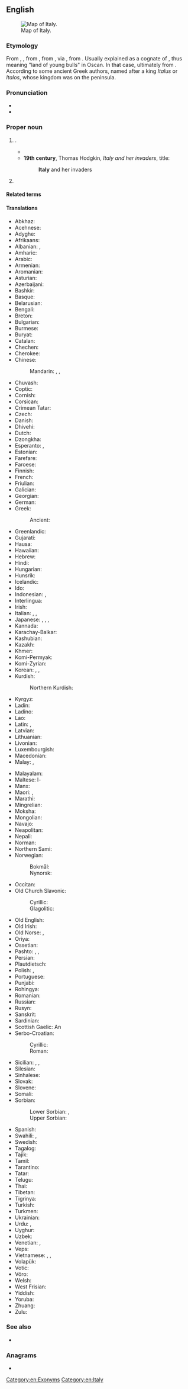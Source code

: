 ==English==
{{wikipedia}}
[[File:Italy Physiography.jpg|thumb|Map of Italy.]]

===Etymology===
From {{inh|en|enm|Italy}}, {{m|enm|Italie}}, from {{inh|en|ang|Italia|t=Italy}}, from {{der|en|la|Italia|t=Italy}}, via {{der|en|grc|Ῑ̓ταλίᾱ|}}, from {{der|en|osc|𐌅𐌝𐌕𐌄𐌋𐌉𐌞}}. Usually explained as a cognate of {{m|la|vitulus|t=calf}}, thus meaning "land of young bulls" in Oscan. In that case, ultimately from {{der|en|ine-pro|*wet-||year}}. According to some ancient Greek authors, named after a king ''Italus'' or ''Italos'', whose kingdom was on the peninsula.

===Pronunciation===
* {{IPA|en|/ˈɪtəli/}}
* {{audio|en|En-us-Italy.ogg|Audio (US)}}

===Proper noun===
{{en-proper noun}}

# {{senseid|en|Q38}}{{place|en|country|in southern|cont/Europe|official=Italian Republic}}.
#* {{quote-book|en|year=1868|author=E. S. G. S.|title=Italy and her capital|page=170|passage=Rome is the heart of '''Italy''' [...]. She was, is, and must ever be, her capital.}}
#* '''19th century''', Thomas Hodgkin, ''Italy and her invaders'', title:
#*: '''Italy''' and her invaders
# {{synonym of|en|Apennine Peninsula}}

====Related terms====
{{rel4
|en|Italian
|Italianate
|{{l|en|Italianise}}, {{l|en|Italianize}}
|{{l|en|Italianisation}}, {{l|en|Italianization}}
|Italic
|Italish
|Italo-
|Italophile
}}

====Translations====
{{trans-top|id=Q38|country in southern Europe}}
* Abkhaz: {{t|ab|Италиа}}
* Acehnese: {{t|ace|Itali}}
* Adyghe: {{t|ady|Италие}}
* Afrikaans: {{t+|af|Italië}}
* Albanian: {{t|sq|Itali|f}}, {{t+|sq|Italia|f}}
* Amharic: {{t|am|ጣልያን|sc=Ethi}}
* Arabic: {{t|ar|إِيطَالِيَا|f}}
* Armenian: {{t+|hy|Իտալիա}}
* Aromanian: {{t|rup|Italia}}
* Asturian: {{t+|ast|Italia|f}}
* Azerbaijani: {{t+|az|İtaliya}}
* Bashkir: {{t|ba|Италия|sc=Cyrl}}
* Basque: {{t+|eu|Italia}}
* Belarusian: {{t|be|Іта́лія|f}}
* Bengali: {{t+|bn|ইতালি}}
* Breton: {{t+|br|Italia}}
* Bulgarian: {{t+|bg|Ита́лия|f}}
* Burmese: {{t|my|အီတလီ|sc=Mymr}}
* Buryat: {{t|bua|Итали}}
* Catalan: {{t+|ca|Itàlia|f}}
* Chechen: {{t|ce|Итали}}
* Cherokee: {{t|chr|ᎢᏔᎵᏱ|sc=Cher}}
* Chinese:
*: Mandarin: {{t+|cmn|意大利|tr=Yìdàlì|sc=Hani}} {{q|Mainland China|Hong Kong}}, {{t+|cmn|義大利|sc=Hani}}, {{t+|cmn|义大利|tr=Yìdàlì|sc=Hani}} {{q|chiefly Taiwan}}
* Chuvash: {{t|cv|Итали|sc=Cyrl}}
* Coptic: {{t|cop|ϯϩⲩⲧⲁⲗⲓⲁ|f}}
* Cornish: {{t|kw|Itali|f}}
* Corsican: {{t|co|Italia|f}}
* Crimean Tatar: {{t|crh|İtaliya}}
* Czech: {{t+|cs|Itálie|f}}
* Danish: {{t+|da|Italien}}
* Dhivehi: {{t|dv|އިޓަލީވިލާތް|sc=Thaa}}
* Dutch: {{t+|nl|Italië}}
* Dzongkha: {{t|dz|ཨི་ཊ་ལི་|sc=Tibt}}
* Esperanto: {{t+|eo|Italio}}, {{t+|eo|Italujo}}
* Estonian: {{t+|et|Itaalia}}
* Farefare: {{t|gur|Italia}}
* Faroese: {{t|fo|Italia|n}}
* Finnish: {{t+|fi|Italia}}
* French: {{t+|fr|Italie|f}}
* Friulian: {{t|fur|Italie|f}}
* Galician: {{t+|gl|Italia|f}}
* Georgian: {{t+|ka|იტალია|sc=Geor}}
* German: {{t+|de|Italien|n}}
* Greek: {{t+|el|Ιταλία|f}}
*: Ancient: {{t|grc|Ἰταλία|f}}
* Greenlandic: {{t|kl|Italia}}
* Gujarati: {{t|gu|ઈટલી|sc=Gujr}}
* Hausa: {{t|ha|Italiya}}
* Hawaiian: {{t|haw|ʻĪkālia}}
* Hebrew: {{t+|he|אִיטַלְיָה|f|tr=itáliya}}
* Hindi: {{t+|hi|इटली}}
* Hungarian: {{t+|hu|Olaszország}}
* Hunsrik: {{t|hrx|Italje|n}}
* Icelandic: {{t+|is|Ítalía|f}}
* Ido: {{t+|io|Italia}}
* Indonesian: {{t+|id|Itali}}, {{t+|id|Italia}}
* Interlingua: {{t+|ia|Italia}}
* Irish: {{t|ga|Iodáil|f|alt=An Iodáil}}
* Italian: {{t+|it|Italia|f}}, {{t|it|Stivale|m}}, {{t|it|bel paese|m}}
* Japanese: {{t+|ja|イタリア|tr=Itaria}}, {{t+|ja|伊太利亜|tr=イタリア, Itaria}} {{qualifier|obsolete}}, {{t|ja|イタリー|tr=Itarī}}, {{t+|ja|伊太利|tr=イタリー, Itarī}} {{qualifier|obsolete}}
* Kannada: {{t+|kn|ಇಟಲಿ|sc=Knda}}
* Karachay-Balkar: {{t|krc|Италия|sc=Cyrl}}
* Kashubian: {{t|csb|Italskô|n}}
* Kazakh: {{t|kk|Италия|sc=Cyrl}}
* Khmer: {{t+|km|អ៊ីតាលី}}
* Komi-Permyak: {{t|koi|Италия}}
* Komi-Zyrian: {{t|kpv|Италия}}
* Korean: {{t+|ko|^이탈리아}}, {{t+|ko|^이태리(伊太利)}}, {{t+|ko|^이딸리아}} {{qualifier|North Korea}}
* Kurdish:
*: Northern Kurdish: {{t+|kmr|Îtalya}}
* Kyrgyz: {{t+|ky|Италия|sc=Cyrl}}
* Ladin: {{t|lld|Talia|f}}
* Ladino: {{t-needed|lad}}
* Lao: {{t+|lo|ອິຕາລີ}}
* Latin: {{t+|la|Ītalia|f}}, {{t+|la|Latina}}
* Latvian: {{t+|lv|Itālija|f}}
* Lithuanian: {{t+|lt|Italija|f}}
* Livonian: {{t|liv|Itāļmō}}
* Luxembourgish: {{t+|lb|Italien|n}}
* Macedonian: {{t+|mk|Ита́лија|f}}
* Malay: {{t|ms|Itali}}, {{t|ms|Italia}}
{{trans-mid}}
* Malayalam: {{t|ml|ഇറ്റലി|sc=Mlym}}
* Maltese: l-{{t|mt|Italja|f}}
* Manx: {{t|gv|Iddaal|f|alt=Yn Iddaal}}
* Maori: {{t|mi|Itāria}}, {{t|mi|itari}}
* Marathi: {{t|mr|इटली|sc=Deva}}
* Mingrelian: {{t|xmf|იტალია}}
* Moksha: {{t|mdf|Италие}}
* Mongolian: {{t+|mn|Итали|sc=Cyrl}}
* Navajo: {{t|nv|Doohatsʼíí Yátiʼ Dineʼé Bikéyah}}
* Neapolitan: {{t|nap|Italia|f}}
* Nepali: {{t|ne|इटली|sc=Deva}}
* Norman: {{t|nrf|Italie|f}}
* Northern Sami: {{t|se|Itália}}
* Norwegian:
*: Bokmål: {{t+|nb|Italia}}
*: Nynorsk: {{t+|nn|Italia}}
* Occitan: {{t+|oc|Itàlia|f}}
* Old Church Slavonic:
*: Cyrillic: {{t|cu|Италїꙗ|f|sc=Cyrs}}
*: Glagolitic: {{t|cu|Ⰻⱅⰰⰾⰻⰰ|sc=Glag}}
* Old English: {{t|ang|Italia|f}}
* Old Irish: {{t|sga|Etáil|f}}
* Old Norse: {{t|non|Ítalía|f}}, {{t|non|Ítalíaland|n}}
* Oriya: {{t|or|ଇଟାଲୀ|sc=Orya}}
* Ossetian: {{t|os|Итали|sc=Cyrl}}
* Pashto: {{t|ps|ايتاليا|f|tr=itāliyā}}, {{t|ps|ايټالي|f|tr=íṭāli}}, {{t|ps|ايټاليا|f|tr=iṭālyá}}
* Persian: {{t+|fa|ایتالیا|tr=itâliyâ|sc=fa-Arab}}
* Plautdietsch: {{t+|pdt|Italien|f}}
* Polish: {{t+|pl|Włochy|p}}, {{t+|pl|Italia|f}} {{qualifier|rare}}
* Portuguese: {{t+|pt|Itália|f}}
* Punjabi: {{t|pa|ਇਟਲੀ|sc=Guru}}
* Rohingya: {{t|rhg|Itali}}
* Romanian: {{t+|ro|Italia|f}}
* Russian: {{t+|ru|Ита́лия|f}}
* Rusyn: {{t|rue|Іта́лія|f|sc=Cyrl}}
* Sanskrit: {{t|sa|इटली}}
* Sardinian: {{t|sc|Itàlia}}
* Scottish Gaelic: An {{t|gd|Eadailt|f}}
* Serbo-Croatian:
*: Cyrillic: {{t|sh|Италија|f|sc=Cyrl}}
*: Roman: {{t+|sh|Italija|f}}
* Sicilian: {{t+|scn|Italia|f}}, {{t|scn|Talia|f}}, {{t|scn|Tàlia|f}}
* Silesian: {{t|szl|Italijo|f}}
* Sinhalese: {{t|si|ඉතාලිය|sc=Sinh}}
* Slovak: {{t+|sk|Taliansko|n}}
* Slovene: {{t+|sl|Itálija|f}}
* Somali: {{t|so|Talyaaniga}}
* Sorbian:
*: Lower Sorbian: {{t|dsb|Włoska|f}}, {{t|dsb|Italska|f}}
*: Upper Sorbian: {{t|hsb|Italska|f}}
* Spanish: {{t+|es|Italia|f}}
* Swahili: {{t|sw|Italia}}, {{t|sw|Uitali}}
* Swedish: {{t+|sv|Italien}}
* Tagalog: {{t|tl|Italya}}
* Tajik: {{t|tg|Итолиё|sc=Cyrl}}
* Tamil: {{t+|ta|இத்தாலி}}
* Tarantino: {{t|roa-tar|Itaglie}}
* Tatar: {{t|tt|Италия|sc=Cyrl}}
* Telugu: {{t+|te|ఇటలీ}}
* Thai: {{t+|th|อิตาลี}}
* Tibetan: {{t|bo|ཨི་ཏ་ལི|sc=Tibt}}
* Tigrinya: {{t|ti|ኢጣልያ}}
* Turkish: {{t+|tr|İtalya}}
* Turkmen: {{t|tk|Italiýa}}
* Ukrainian: {{t+|uk|Іта́лія|f}}
* Urdu: {{t|ur|اطالیہ|tr=itāliyah|m}}, {{t|ur|اٹلی|m|tr=iṭalī}}
* Uyghur: {{t|ug|ئىتالىيە|sc=ug-Arab}}
* Uzbek: {{t+|uz|Italiya}}
* Venetian: {{t|vec|Itałia|f}}, {{t|vec|Tałia}}
* Veps: {{t|vep|Italii}}
* Vietnamese: {{t+|vi|Ý}}, {{t|vi|Ý Đại Lợi}}, {{t|vi|[[nước]] [[Ý]]}}
* Volapük: {{t+|vo|Litaliyän}}
* Votic: {{t-needed|vot}}
* Võro: {{t-needed|vro}}
* Welsh: {{t+|cy|Eidal|f|alt=yr Eidal}}
* West Frisian: {{t+|fy|Itaalje}}
* Yiddish: {{t|yi|איטאַליע|f}}
* Yoruba: {{t|yo|Itálíà}}
* Zhuang: {{t|za|Yidali}}
* Zulu: {{t|zu|ITaliya}}
{{trans-bottom}}

===See also===
* {{list:countries of Europe/en}}

===Anagrams===
* {{anagrams|en|a=ailty|-ality|laity}}

[[Category:en:Exonyms]]
[[Category:en:Italy]]
